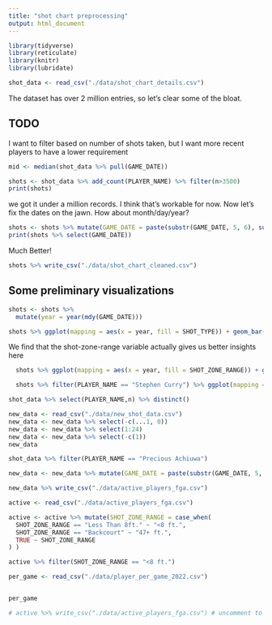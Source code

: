 ```yaml
---
title: "shot chart preprocessing"
output: html_document
---
```


```r
library(tidyverse) 
library(reticulate)
library(knitr)
library(lubridate)

shot_data <- read_csv("./data/shot_chart_details.csv")
```

The dataset has over 2 million entries, so let's clear some of the bloat.

## TODO

I want to filter based on number of shots taken, but I want more recent players to have a lower requirement
```r
mid <- median(shot_data %>% pull(GAME_DATE))

shots <- shot_data %>% add_count(PLAYER_NAME) %>% filter(n>3500)
print(shots)
```

we got it under a million records. I think that's workable for now. Now let's fix the dates on the jawn. How about month/day/year? 

```r
shots <- shots %>% mutate(GAME_DATE = paste(substr(GAME_DATE, 5, 6), substr(GAME_DATE, 7,8), substr(GAME_DATE, 1,4), sep="-"))
print(shots %>% select(GAME_DATE))
```
Much Better!

```r
shots %>% write_csv("./data/shot_chart_cleaned.csv")
```

## Some preliminary visualizations

```r
shots <- shots %>%
  mutate(year = year(mdy(GAME_DATE)))

shots %>% ggplot(mapping = aes(x = year, fill = SHOT_TYPE)) + geom_bar(position = "fill")

```
 We find that the shot-zone-range variable actually gives us better insights here 
```r
  shots %>% ggplot(mapping = aes(x = year, fill = SHOT_ZONE_RANGE)) + geom_bar(position = "fill")

  shots %>% filter(PLAYER_NAME == "Stephen Curry") %>% ggplot(mapping = aes(x = PLAYER_NAME, y=SHOT_DISTANCE)) + geom_violin(trim=FALSE)
```



```r

shot_data %>% select(PLAYER_NAME,n) %>% distinct()

```

```r

new_data <- read_csv("./data/new_shot_data.csv")
new_data <- new_data %>% select(-c(...1, 0))
new_data <- new_data %>% select(1:24)
new_data <- new_data %>% select(-c(1))
new_data
```


```r
shot_data %>% filter(PLAYER_NAME == "Precious Achiuwa")

new_data <- new_data %>% mutate(GAME_DATE = paste(substr(GAME_DATE, 5, 6), substr(GAME_DATE, 7,8), substr(GAME_DATE, 1,4), sep="-"))

new_data %>% write_csv("./data/active_players_fga.csv")
```
```r
active <- read_csv("./data/active_players_fga.csv")

active <- active %>% mutate(SHOT_ZONE_RANGE = case_when(
  SHOT_ZONE_RANGE == "Less Than 8ft." ~ "<8 ft.",
  SHOT_ZONE_RANGE == "Backcourt" ~ "47+ ft.",
  TRUE ~ SHOT_ZONE_RANGE
) )

active %>% filter(SHOT_ZONE_RANGE == "<8 ft.")
```

```r

per_game <- read_csv("./data/player_per_game_2022.csv")


per_game
```


```r
# active %>% write_csv("./data/active_players_fga.csv") # uncomment to save new csv 
```


